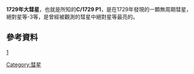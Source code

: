 '''1729年大彗星'''，也就是所知的'''C/1729 P1'''，是在1729年發現的一顆無周期彗星，絕對星等-3等，是曾經被觀測的彗星中絕對星等最亮的。
{{Infobox Comet
| name=1729年大彗星
| image=
| discoverer=P. Sarabat
| discovery_date=1729年8月1日
| designations=C/1729 P1、1729、1729年大彗星
| epoch= 1729年6月16日（[[儒略日|JD]] = 2352731.148）
| semimajor=N/A [[天文單位|AU]]
| perihelion=4.05054 AU
| aphelion=N/A AU
| eccentricity=1
| period=N/A [[儒略曆|儒略年]]
| inclination=77.095°
| last_p=
| next_p=
}}
== 參考資料 ==
[http://neo.jpl.nasa.gov/cgi-bin/db_shm?sstr=C%2F1729+P1&group=com]{{Wayback|url=http://neo.jpl.nasa.gov/cgi-bin/db_shm?sstr=C%2F1729+P1&group=com |date=20170328105011 }}
{{大彗星}}

[[Category:彗星|Category:彗星]]
